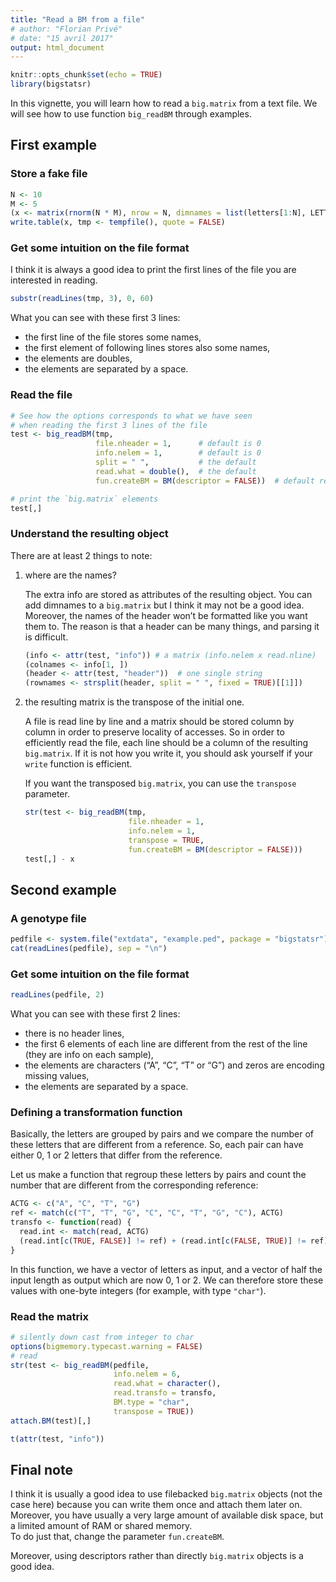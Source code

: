 ```yaml
---
title: "Read a BM from a file"
# author: "Florian Privé"
# date: "15 avril 2017"
output: html_document
---
```


```r
knitr::opts_chunk$set(echo = TRUE)
library(bigstatsr)
```

In this vignette, you will learn how to read a `big.matrix` from a text file. 
We will see how to use function `big_readBM` through examples.

## First example

### Store a fake file
```r
N <- 10 
M <- 5
(x <- matrix(rnorm(N * M), nrow = N, dimnames = list(letters[1:N], LETTERS[1:M])))
write.table(x, tmp <- tempfile(), quote = FALSE)
```

### Get some intuition on the file format

I think it is always a good idea to print the first lines of the file you are interested in reading.
```r
substr(readLines(tmp, 3), 0, 60)
```

What you can see with these first 3 lines:

- the first line of the file stores some names,
- the first element of following lines stores also some names,
- the elements are doubles,
- the elements are separated by a space.

### Read the file

```r
# See how the options corresponds to what we have seen 
# when reading the first 3 lines of the file
test <- big_readBM(tmp,
                   file.nheader = 1,      # default is 0
                   info.nelem = 1,        # default is 0
                   split = " ",           # the default
                   read.what = double(),  # the default
                   fun.createBM = BM(descriptor = FALSE))  # default returns a descriptor
```

```r
# print the `big.matrix` elements
test[,]
```

### Understand the resulting object

There are at least 2 things to note:

1. where are the names?
  
    The extra info are stored as attributes of the resulting object. You can 
    add dimnames to a `big.matrix` but I think it may not be a good idea. 
    Moreover, the names of the header won't be formatted like you want them to.
    The reason is that a header can be many things, and parsing it is difficult.

    ```r
    (info <- attr(test, "info")) # a matrix (info.nelem x read.nline)
    (colnames <- info[1, ])
    (header <- attr(test, "header"))  # one single string
    (rownames <- strsplit(header, split = " ", fixed = TRUE)[[1]])
    ```

    
2. the resulting matrix is the transpose of the initial one.


    A file is read line by line and a matrix should be stored column by column in order to preserve locality of accesses. So in order to efficiently read the file, each line should be a column of the resulting `big.matrix`. If it is not how you write it, you should ask yourself if your `write` function is efficient.
    
    If you want the transposed `big.matrix`, you can use the `transpose` parameter.

    ```r
    str(test <- big_readBM(tmp,
                           file.nheader = 1,     
                           info.nelem = 1,     
                           transpose = TRUE,
                           fun.createBM = BM(descriptor = FALSE)))
    test[,] - x
    ```

## Second example

### A genotype file

```r
pedfile <- system.file("extdata", "example.ped", package = "bigstatsr")
cat(readLines(pedfile), sep = "\n")
```

### Get some intuition on the file format

```r
readLines(pedfile, 2)
```

What you can see with these first 2 lines:

- there is no header lines,
- the first 6 elements of each line are different from the rest of the line (they are info on each sample),
- the elements are characters ("A", "C", "T" or "G") and zeros are encoding missing values,
- the elements are separated by a space.

### Defining a transformation function

Basically, the letters are grouped by pairs and we compare the number of these letters that are different from a reference. So, each pair can have either 0, 1 or 2 letters that differ from the reference.

Let us make a function that regroup these letters by pairs and count the number that are different from the corresponding reference:

```r
ACTG <- c("A", "C", "T", "G")
ref <- match(c("T", "T", "G", "C", "C", "T", "G", "C"), ACTG)
transfo <- function(read) {
  read.int <- match(read, ACTG)
  (read.int[c(TRUE, FALSE)] != ref) + (read.int[c(FALSE, TRUE)] != ref)
}
```

In this function, we have a vector of letters as input, and a vector of half the input length as output which are now 0, 1 or 2. We can therefore store these values with one-byte integers (for example, with type `"char"`).

### Read the matrix

```r
# silently down cast from integer to char
options(bigmemory.typecast.warning = FALSE)
# read
str(test <- big_readBM(pedfile,
                       info.nelem = 6,
                       read.what = character(),
                       read.transfo = transfo,
                       BM.type = "char",
                       transpose = TRUE))
attach.BM(test)[,]
```

```r
t(attr(test, "info"))
```


## Final note

I think it is usually a good idea to use filebacked `big.matrix` objects (not the case here) because you can write them once and attach them later on. Moreover, you have usually a very large amount of available disk space, but a limited amount of RAM or shared memory.<br/>
To do just that, change the parameter `fun.createBM`.

Moreover, using descriptors rather than directly `big.matrix` objects is a good idea.

